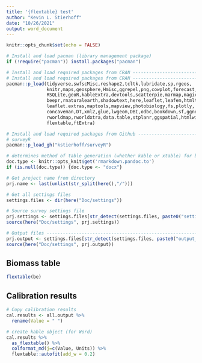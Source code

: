 ```yaml
---
title: '{flextable} test'
author: "Kevin L. Stierhoff"
date: "10/26/2021"
output: word_document
---
```


```r
knitr::opts_chunk$set(echo = FALSE)

# Install and load pacman (library management package)
if (!require("pacman")) install.packages("pacman")

# Install and load required packages from CRAN ---------------------------------
# Install and load required packages from CRAN ---------------------------------
pacman::p_load(tidyverse,swfscMisc,reshape2,tcltk,lubridate,sp,rgeos,
               knitr,maps,geosphere,Hmisc,ggrepel,png,cowplot,forecast,xts,
               RSQLite,geoR,kableExtra,devtools,scatterpie,marmap,magick,
               beepr,rnaturalearth,shadowtext,here,leaflet,leafem,htmltools,
               leaflet.extras,maptools,mapview,photobiology,fs,plotly,
               concaveman,DT,xml2,glue,lwgeom,DBI,odbc,bookdown,sf,ggnewscale,
               rworldmap,rworldxtra,data.table,stplanr,ggspatial,htmlwidgets,
               flextable,ftExtra)

# Install and load required packages from Github -------------------------------
# surveyR
pacman::p_load_gh("kstierhoff/surveyR")

# determines method of table generation (whether kable or xtable) for best formatting
doc.type <- knitr::opts_knit$get('rmarkdown.pandoc.to')
if (is.null(doc.type)) {doc.type <- "docx"}

# Get project name from directory
prj.name <- last(unlist(str_split(here(),"/")))

# Get all settings files
settings.files <- dir(here("Doc/settings"))

# Source survey settings file
prj.settings <- settings.files[str_detect(settings.files, paste0("settings_", prj.name, ".R"))]
source(here("Doc/settings", prj.settings))

# Output files ------------------------------------------------------------------
prj.output <- settings.files[str_detect(settings.files, paste0("output_", prj.name, ".R"))]
source(here("Doc/settings", prj.output))
```

## Biomass table

```r
flextable(be)
```

## Calibration results

```r
# Copy calibration results
cal.results <- all.output %>% 
  rename(Value = " ")

# create kable object (for Word)
cal.results %>% 
  as_flextable() %>%
  colformat_md(j=c(Value, Units)) %>%
  flextable::autofit(add_w = 0.2)
```
